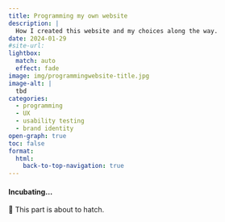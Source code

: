 ```yaml
---
title: Programming my own website
description: |
  How I created this website and my choices along the way.
date: 2024-01-29
#site-url:
lightbox:
  match: auto
  effect: fade
image: img/programmingwebsite-title.jpg
image-alt: |
  tbd
categories:
  - programming
  - UX
  - usability testing
  - brand identity
open-graph: true
toc: false
format:
  html:
    back-to-top-navigation: true
---
```


::: {.tbc}
#### Incubating... {.unnumbered .unlisted}
🐣 This part is about to hatch.
:::
